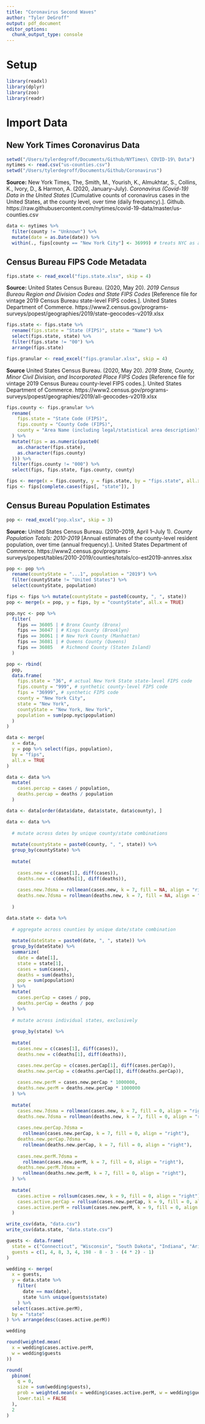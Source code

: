```yaml
---
title: "Coronavirus Second Waves"
author: "Tyler DeGroff"
output: pdf_document
editor_options: 
  chunk_output_type: console
---
```


# Setup

```r
library(readxl)
library(dplyr)
library(zoo)
library(readr)
```

# Import Data

## New York Times Coronavirus Data

```r
setwd("/Users/tylerdegroff/Documents/Github/NYTimes\ COVID-19\ Data")
nytimes <- read.csv("us-counties.csv")
setwd("/Users/tylerdegroff/Documents/Github/Coronavirus")
```

**Source:** New York Times, The, Smith, M., Yourish, K., Almukhtar, S., Collins, K., Ivory, D., & Harmon, A. (2020, January–July). *Coronavirus (Covid-19) Data in the United States* [Cumulative counts of coronavirus cases in the United States, at the county level, over time (daily frequency).]. Github. https://raw.githubusercontent.com/nytimes/covid-19-data/master/us-counties.csv

```r
data <- nytimes %>% 
  filter(county != "Unknown") %>%
  mutate(date = as.Date(date)) %>%
  within(., fips[county == "New York City"] <- 36999) # treats NYC as a county
```

## Census Bureau FIPS Code Metadata

```r
fips.state <- read_excel("fips.state.xlsx", skip = 4)
```

**Source:** United States Census Bureau. (2020, May 20). *2019 Census Bureau Region and Division Codes and State FIPS Codes* [Reference file for vintage 2019 Census Bureau state-level FIPS codes.]. United States Department of Commerce. https://www2.census.gov/programs-surveys/popest/geographies/2019/state-geocodes-v2019.xlsx

```r
fips.state <- fips.state %>%
  rename(fips.state = "State (FIPS)", state = "Name") %>%
  select(fips.state, state) %>%
  filter(fips.state != "00") %>%
  arrange(fips.state)
```

```r
fips.granular <- read_excel("fips.granular.xlsx", skip = 4)
```

**Source** United States Census Bureau. (2020, May 20). *2019 State, County, Minor Civil Division, and Incorporated Place FIPS Codes* [Reference file for vintage 2019 Census Bureau county-level FIPS codes.]. United States Department of Commerce. https://www2.census.gov/programs-surveys/popest/geographies/2019/all-geocodes-v2019.xlsx

```r
fips.county <- fips.granular %>%
  rename(
    fips.state = "State Code (FIPS)", 
    fips.county = "County Code (FIPS)",
    county = "Area Name (including legal/statistical area description)"
  ) %>%
  mutate(fips = as.numeric(paste0(
    as.character(fips.state), 
    as.character(fips.county)
  ))) %>%
  filter(fips.county != "000") %>%
  select(fips, fips.state, fips.county, county)
```

```r
fips <- merge(x = fips.county, y = fips.state, by = "fips.state", all.x = TRUE)
fips <- fips[complete.cases(fips[, "state"]), ]
```

## Census Bureau Population Estimates

```r
pop <- read_excel("pop.xlsx", skip = 3)
```

**Source:** United States Census Bureau. (2010–2019, April 1–July 1). *County Population Totals: 2010-2019* [Annual estimates of the county-level resident population, over time (annual frequency).]. United States Department of Commerce. https://www2.census.gov/programs-surveys/popest/tables/2010-2019/counties/totals/co-est2019-annres.xlsx

```r
pop <- pop %>%
  rename(countyState = "...1", population = "2019") %>%
  filter(countyState != "United States") %>%
  select(countyState, population)
```

```r
fips <- fips %>% mutate(countyState = paste0(county, ", ", state))
pop <- merge(x = pop, y = fips, by = "countyState", all.x = TRUE)
```

```r
pop.nyc <- pop %>%
  filter(
    fips == 36005 | # Bronx County (Bronx)
    fips == 36047 | # Kings County (Brooklyn)
    fips == 36061 | # New York County (Manhattan)
    fips == 36081 | # Queens County (Queens)
    fips == 36085   # Richmond County (Staten Island)
  )

pop <- rbind(
  pop,
  data.frame(
    fips.state = "36", # actual New York State state-level FIPS code
    fips.county = "999", # synthetic county-level FIPS code
    fips = "36999", # synthetic FIPS code
    county = "New York City",
    state = "New York",
    countyState = "New York, New York",
    population = sum(pop.nyc$population)
  )
)
```

```r
data <- merge(
  x = data, 
  y = pop %>% select(fips, population), 
  by = "fips", 
  all.x = TRUE
)

data <- data %>%
  mutate(
    cases.percap = cases / population,
    deaths.percap = deaths / population
  )

data <- data[order(data$date, data$state, data$county), ]

data <- data %>%
  
  # mutate across dates by unique county/state combinations
  
  mutate(countyState = paste0(county, ", ", state)) %>%
  group_by(countyState) %>%
  
  mutate(
    
    cases.new = c(cases[1], diff(cases)),
    deaths.new = c(deaths[1], diff(deaths)),
    
    cases.new.7dsma = rollmean(cases.new, k = 7, fill = NA, align = "right"),
    deaths.new.7dsma = rollmean(deaths.new, k = 7, fill = NA, align = "right")
    
  )
```

```r
data.state <- data %>%
  
  # aggregate across counties by unique date/state combination
  
  mutate(dateState = paste0(date, ", ", state)) %>%
  group_by(dateState) %>%
  summarize(
    date = date[1],
    state = state[1],
    cases = sum(cases),
    deaths = sum(deaths),
    pop = sum(population)
  ) %>%
  mutate(
    cases.perCap = cases / pop,
    deaths.perCap = deaths / pop
  ) %>%
  
  # mutate across individual states, exclusively
  
  group_by(state) %>%
  
  mutate(
    cases.new = c(cases[1], diff(cases)),
    deaths.new = c(deaths[1], diff(deaths)),

    cases.new.perCap = c(cases.perCap[1], diff(cases.perCap)),
    deaths.new.perCap = c(deaths.perCap[1], diff(deaths.perCap)),
    
    cases.new.perM = cases.new.perCap * 1000000,
    deaths.new.perM = deaths.new.perCap * 1000000
  ) %>%
  
  mutate(
    cases.new.7dsma = rollmean(cases.new, k = 7, fill = 0, align = "right"),
    deaths.new.7dsma = rollmean(deaths.new, k = 7, fill = 0, align = "right"),
    
    cases.new.perCap.7dsma = 
      rollmean(cases.new.perCap, k = 7, fill = 0, align = "right"),
    deaths.new.perCap.7dsma = 
      rollmean(deaths.new.perCap, k = 7, fill = 0, align = "right"),
    
    cases.new.perM.7dsma = 
      rollmean(cases.new.perM, k = 7, fill = 0, align = "right"),
    deaths.new.perM.7dsma = 
      rollmean(deaths.new.perM, k = 7, fill = 0, align = "right"),
  ) %>%
  
  mutate(
    cases.active = rollsum(cases.new, k = 9, fill = 0, align = "right"),
    cases.active.perCap = rollsum(cases.new.perCap, k = 9, fill = 0, align = "right"),
    cases.active.perM = rollsum(cases.new.perM, k = 9, fill = 0, align = "right")
  )
```

```r
write_csv(data, "data.csv")
write_csv(data.state, "data.state.csv")
```

```r
guests <- data.frame(
  state = c("Connecticut", "Wisconsin", "South Dakota", "Indiana", "Arizona", "Nebraska"),
  guests = c(1, 4, 8, 3, 4, 198 - 8 - 3 - (4 * 2) - 1)
)

wedding <- merge(
  x = guests,
  y = data.state %>% 
    filter(
      date == max(date),
      state %in% unique(guests$state)
    ) %>% 
  select(cases.active.perM), 
  by = "state"
) %>% arrange(desc(cases.active.perM))

wedding
```

```r
round(weighted.mean(
  x = wedding$cases.active.perM, 
  w = wedding$guests
))
```

```r
round(
  pbinom(
    q = 0, 
    size = sum(wedding$guests), 
    prob = weighted.mean(x = wedding$cases.active.perM, w = wedding$guests) / 1000000,
    lower.tail = FALSE
  ), 
  2
)
```

